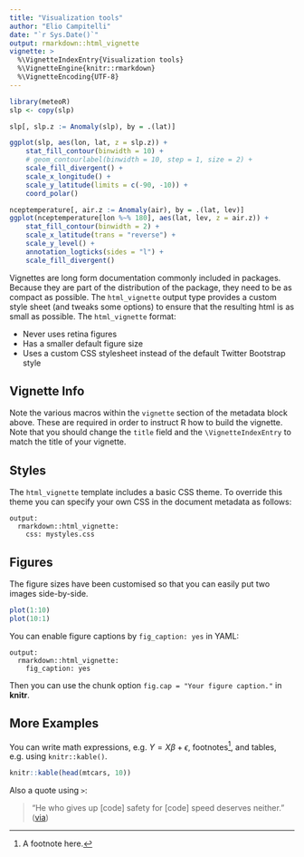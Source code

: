 ```yaml
---
title: "Visualization tools"
author: "Elio Campitelli"
date: "`r Sys.Date()`"
output: rmarkdown::html_vignette
vignette: >
  %\VignetteIndexEntry{Visualization tools}
  %\VignetteEngine{knitr::rmarkdown}
  %\VignetteEncoding{UTF-8}
---
```



```r
library(meteoR)
slp <- copy(slp)

slp[, slp.z := Anomaly(slp), by = .(lat)]

ggplot(slp, aes(lon, lat, z = slp.z)) +
    stat_fill_contour(binwidth = 10) +
    # geom_contourlabel(binwidth = 10, step = 1, size = 2) +
    scale_fill_divergent() +
    scale_x_longitude() +
    scale_y_latitude(limits = c(-90, -10)) + 
    coord_polar()
```



```r
nceptemperature[, air.z := Anomaly(air), by = .(lat, lev)]
ggplot(nceptemperature[lon %~% 180], aes(lat, lev, z = air.z)) +
    stat_fill_contour(binwidth = 2) +
    scale_x_latitude(trans = "reverse") +
    scale_y_level() + 
    annotation_logticks(sides = "l") +
    scale_fill_divergent()
```

Vignettes are long form documentation commonly included in packages. Because they are part of the distribution of the package, they need to be as compact as possible. The `html_vignette` output type provides a custom style sheet (and tweaks some options) to ensure that the resulting html is as small as possible. The `html_vignette` format:

- Never uses retina figures
- Has a smaller default figure size
- Uses a custom CSS stylesheet instead of the default Twitter Bootstrap style

## Vignette Info

Note the various macros within the `vignette` section of the metadata block above. These are required in order to instruct R how to build the vignette. Note that you should change the `title` field and the `\VignetteIndexEntry` to match the title of your vignette.

## Styles

The `html_vignette` template includes a basic CSS theme. To override this theme you can specify your own CSS in the document metadata as follows:

    output: 
      rmarkdown::html_vignette:
        css: mystyles.css

## Figures

The figure sizes have been customised so that you can easily put two images side-by-side. 

```r
plot(1:10)
plot(10:1)
```

You can enable figure captions by `fig_caption: yes` in YAML:

    output:
      rmarkdown::html_vignette:
        fig_caption: yes

Then you can use the chunk option `fig.cap = "Your figure caption."` in **knitr**.

## More Examples

You can write math expressions, e.g. $Y = X\beta + \epsilon$, footnotes^[A footnote here.], and tables, e.g. using `knitr::kable()`.

```r
knitr::kable(head(mtcars, 10))
```

Also a quote using `>`:

> "He who gives up [code] safety for [code] speed deserves neither."
([via](https://twitter.com/hadleywickham/status/504368538874703872))
